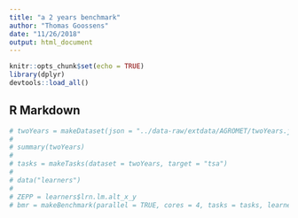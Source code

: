 ```yaml
---
title: "a 2 years benchmark"
author: "Thomas Goossens"
date: "11/26/2018"
output: html_document
---
```


```r
knitr::opts_chunk$set(echo = TRUE)
library(dplyr)
devtools::load_all()
```

## R Markdown

```r
# twoYears = makeDataset(json = "../data-raw/extdata/AGROMET/twoYears.json", sensor = "tsa")
# 
# summary(twoYears)
# 
# tasks = makeTasks(dataset = twoYears, target = "tsa")
# 
# data("learners")
# 
# ZEPP = learners$lrn.lm.alt_x_y
# bmr = makeBenchmark(parallel = TRUE, cores = 4, tasks = tasks, learners = ZEPP)
```


